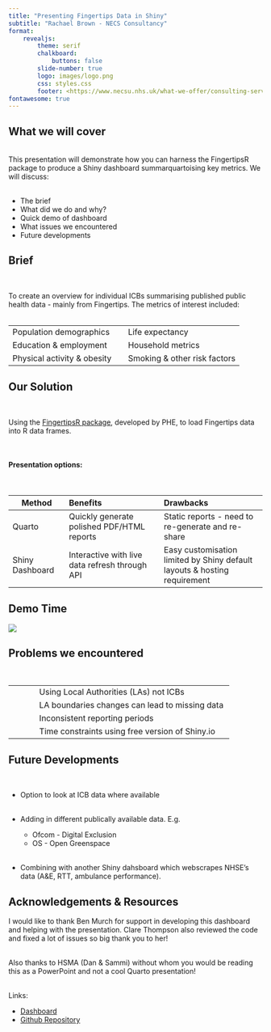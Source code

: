```yaml
---
title: "Presenting Fingertips Data in Shiny"
subtitle: "Rachael Brown - NECS Consultancy"
format: 
    revealjs:
        theme: serif
        chalkboard:
            buttons: false
        slide-number: true
        logo: images/logo.png
        css: styles.css
        footer: <https://www.necsu.nhs.uk/what-we-offer/consulting-services/consultancy/>
fontawesome: true
---
```


## What we will cover {.smaller}

<br>
This presentation will demonstrate how you can harness the FingertipsR package to produce a Shiny dashboard summarquartoising key metrics. We will discuss:
<br><br>

-  The brief
-  What did we do and why?
-  Quick demo of dashboard
-  What issues we encountered
-  Future developments

## Brief {.smaller}
<br>

To create an overview for individual ICBs summarising published public health data - mainly from Fingertips. The metrics of interest included:
<br><br>

|                                            |                                            |
| ------------------------------------------ | ------------------------------------------ |
| <i class="fas fa-users icon-demographics"></i>    Population demographics | <i class="fas fa-heartbeat icon-life-expectancy"></i>    Life expectancy |
| <i class="fas fa-graduation-cap icon-education"></i>    Education & employment | <i class="fas fa-home icon-household"></i>    Household metrics |
| <i class="fas fa-dumbbell icon-dumbell"></i>    Physical activity & obesity | <i class="fas fa-smoking icon-smoking"></i>    Smoking & other risk factors |




## Our Solution {.smaller}
<br>

Using the [FingertipsR package](https://github.com/ropensci/fingertipsR/tree/master), developed by PHE, to load Fingertips data into R data frames.

<br>

#### Presentation options:

<br>

| Method  | Benefits | Drawbacks |
|------|:---------|:----------|
| Quarto      | Quickly generate polished PDF/HTML reports   |  Static reports - need to re-generate and re-share |
| Shiny Dashboard    | Interactive with live data refresh through API  |   Easy customisation limited by Shiny default layouts & hosting requirement |


## Demo Time {class="no-title"}

[![](images/demo.png)](https://ovnnt7-rbrown02.shinyapps.io/Place_Profiles/)

## Problems we encountered

<br>

|        |                                            |
| ------ | ------------------------------------------ |
|<i class="fas fa-globe icon-map"></i> | Using Local Authorities (LAs) not ICBs |
|<i class="fas fa-exclamation-triangle icon-break"></i> | LA boundaries changes can lead to missing data|
|<i class="fas fa-calendar icon-calendar"></i> | Inconsistent reporting periods|
|<i class="fas fa-clock icon-clock"></i> | Time constraints using free version of Shiny.io|


## Future Developments {.smaller}
<br>

- Option to look at ICB data where available
<br><br>

- Adding in different publically available data. E.g.
    - Ofcom - Digital Exclusion 
    - OS - Open Greenspace
<br><br>

- Combining with another Shiny dahsboard which webscrapes NHSE's data (A&E, RTT, ambulance performance).

## Acknowledgements & Resources {.smaller}

I would like to thank Ben Murch for support in developing this dashboard and helping with the presentation. Clare Thompson also reviewed the code and fixed a lot of issues so big thank you to her!
<br><br>

Also thanks to HSMA (Dan & Sammi) without whom you would be reading this as a PowerPoint and not a cool Quarto presentation!
<br><br>

Links: 

- [Dashboard](https://ovnnt7-rbrown02.shinyapps.io/Place_Profiles/)
- [Github Repository](https://github.com/rbrown02/Place_Profiles)
